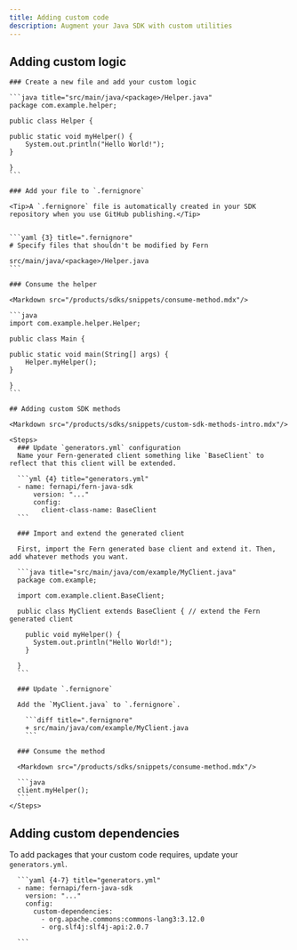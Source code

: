 ```yaml
---
title: Adding custom code
description: Augment your Java SDK with custom utilities
---
```


<Markdown src="/products/sdks/snippets/custom-code-intro.mdx"/>

## Adding custom logic

<Markdown src="/products/sdks/snippets/custom-logic-intro.mdx"/>

<Steps>

    ### Create a new file and add your custom logic
    
    ```java title="src/main/java/<package>/Helper.java"
    package com.example.helper;

    public class Helper {

    public static void myHelper() {
        System.out.println("Hello World!");
    }

    }
    ```

    ### Add your file to `.fernignore`

    <Tip>A `.fernignore` file is automatically created in your SDK repository when you use GitHub publishing.</Tip>


    ```yaml {3} title=".fernignore"
    # Specify files that shouldn't be modified by Fern

    src/main/java/<package>/Helper.java
    ```

    ### Consume the helper

    <Markdown src="/products/sdks/snippets/consume-method.mdx"/>

    ```java
    import com.example.helper.Helper;

    public class Main {

    public static void main(String[] args) {
        Helper.myHelper();
    }

    }
    ```
</Steps>

    ## Adding custom SDK methods

    <Markdown src="/products/sdks/snippets/custom-sdk-methods-intro.mdx"/>

    <Steps>
      ### Update `generators.yml` configuration
      Name your Fern-generated client something like `BaseClient` to reflect that this client will be extended.

      ```yml {4} title="generators.yml"
      - name: fernapi/fern-java-sdk
          version: "..."
          config:
            client-class-name: BaseClient
      ```

      ### Import and extend the generated client

      First, import the Fern generated base client and extend it. Then, add whatever methods you want.

      ```java title="src/main/java/com/example/MyClient.java"
      package com.example;

      import com.example.client.BaseClient;

      public class MyClient extends BaseClient { // extend the Fern generated client

        public void myHelper() {
          System.out.println("Hello World!");
        }

      }
      ```

      ### Update `.fernignore`

      Add the `MyClient.java` to `.fernignore`.

        ```diff title=".fernignore"
        + src/main/java/com/example/MyClient.java
        ```

      ### Consume the method

      <Markdown src="/products/sdks/snippets/consume-method.mdx"/>

      ```java
      client.myHelper();
      ```
    </Steps>


## Adding custom dependencies

<Markdown src="/snippets/pro-callout.mdx"/>

To add packages that your custom code requires, update your `generators.yml`.

      ```yaml {4-7} title="generators.yml"
      - name: fernapi/fern-java-sdk
        version: "..."
        config:
          custom-dependencies:
            - org.apache.commons:commons-lang3:3.12.0
            - org.slf4j:slf4j-api:2.0.7

      ```